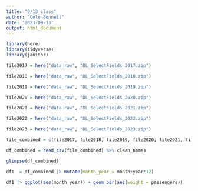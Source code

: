 ```yaml
---
title: "9/13 class"
author: "Cole Bennett"
date: '2023-09-13'
output: html_document
---
```

```r
library(here)
library(tidyverse)
library(janitor)
```


```r
file2017 = here("data_raw", "DL_SelectFields_2017.zip")

file2018 = here("data_raw", "DL_SelectFields_2018.zip")

file2019 = here("data_raw", "DL_SelectFields_2019.zip")

file2020 = here("data_raw", "DL_SelectFields_2020.zip")

file2021 = here("data_raw", "DL_SelectFields_2021.zip")

file2022 = here("data_raw", "DL_SelectFields_2022.zip")

file2023 = here("data_raw", "DL_SelectFields_2023.zip")

file_combined = c(file2017, file2018, file2019, file2020, file2021, file2022, file2023)

df_combined = read_csv(file_combined) %>% clean_names
```
```r
glimpse(df_combined)
```

```r
df1  = df_combined |> mutate(month_year = month+year*12)

df1 |> ggplot(aes(month_year)) + geom_bar(aes(weight = passengers))
```

